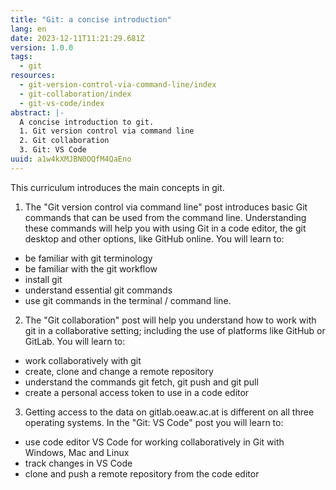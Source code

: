 ```yaml
---
title: "Git: a concise introduction"
lang: en
date: 2023-12-11T11:21:29.681Z
version: 1.0.0
tags:
  - git
resources:
  - git-version-control-via-command-line/index
  - git-collaboration/index
  - git-vs-code/index
abstract: |-
  A concise introduction to git.
  1. Git version control via command line
  2. Git collaboration
  3. Git: VS Code
uuid: a1w4kXMJBN0OQfM4QaEno
---
```

This curriculum introduces the main concepts in git.

1. The "Git version control via command line" post introduces basic Git commands that can be used from the command line. Understanding these commands will help you with using Git in a code editor, the git desktop and other options, like GitHub online. You will learn to:
- be familiar with git terminology
- be familiar with the git workflow
- install git
- understand essential git commands
- use git commands in the terminal / command line. 

2. The "Git collaboration" post will help you understand how to work with git in a collaborative setting; including the use of platforms like GitHub or GitLab. You will learn to:
- work collaboratively with git
- create, clone and change a remote repository
- understand the commands git fetch, git push and git pull
- create a personal access token to use in a code editor

3. Getting access to the data on gitlab.oeaw.ac.at is different on all three operating systems. In the "Git: VS Code" post you will learn to:
- use code editor VS Code for working collaboratively in Git with Windows, Mac and Linux
- track changes in VS Code
- clone and push a remote repository from the code editor